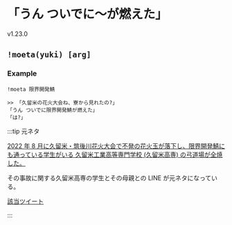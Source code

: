 # 「うん ついでに〜が燃えた」

<span class="badge badge--success">v1.23.0</span>

## `!moeta(yuki) [arg]`

### Example

`!moeta 限界開発鯖`

```
>> 「久留米の花火大会ね、寮から見れたの?」
「うん ついでに限界開発鯖が燃えた」
「は?」
```

:::tip 元ネタ

[2022 年 8 月に久留米・筑後川花火大会で不発の花火玉が落下し、限界開発鯖にも通っている学生がいる 久留米工業高等専門学校 (久留米高専) の弓道場が全焼した。](https://www3.nhk.or.jp/fukuoka-news/20220805/5010016764.html)

その事故に関する久留米高専の学生とその母親との LINE が元ネタになっている。

[該当ツイート](https://twitter.com/yuki_yuigishi/status/1555557259798687744)

:::
